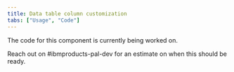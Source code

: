 ```yaml
---
title: Data table column customization
tabs: ["Usage", "Code"]
---
```


<PageDescription className="code-description">

  The code for this component is currently being worked on. 

</PageDescription>

Reach out on #ibmproducts-pal-dev for an estimate on when this should be ready. 
